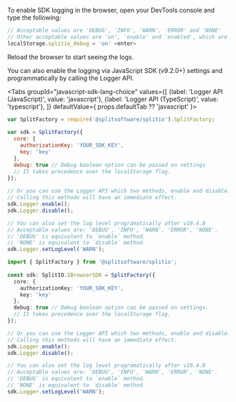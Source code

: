 
To enable SDK logging in the browser, open your DevTools console and type the following:

```javascript title="Enable logging from browser console"
// Acceptable values are 'DEBUG', 'INFO', 'WARN', 'ERROR' and 'NONE'
// Other acceptable values are 'on', 'enable' and 'enabled', which are equivalent to 'DEBUG' log level
localStorage.splitio_debug = 'on' <enter>
```

Reload the browser to start seeing the logs.

You can also enable the logging via JavaScript SDK (v9.2.0+) settings and programmatically by calling the Logger API.

<Tabs
  groupId="javascript-sdk-lang-choice"
  values={[
    {label: 'Logger API (JavaScript)', value: 'javascript'},
    {label: 'Logger API (TypeScript)', value: 'typescript'},
  ]} defaultValue={ props.defaultTab ?? 'javascript' }>
  <TabItem value="javascript">

```javascript
var SplitFactory = require('@splitsoftware/splitio').SplitFactory;
 
var sdk = SplitFactory({
  core: {
    authorizationKey: 'YOUR_SDK_KEY',
    key: 'key'
  },
  debug: true // Debug boolean option can be passed on settings
  // It takes precedence over the localStorage flag.
});
 
// Or you can use the Logger API which two methods, enable and disable.
// Calling this methods will have an immediate effect.
sdk.Logger.enable();
sdk.Logger.disable();

// You can also set the log level programatically after v10.4.0
// Acceptable values are: 'DEBUG', 'INFO', 'WARN', 'ERROR', 'NONE'.
// 'DEBUG' is equivalent to `enable` method.
// 'NONE' is equivalent to `disable` method.
sdk.Logger.setLogLevel('WARN');
```

  </TabItem>
  <TabItem value="typescript">

```typescript
import { SplitFactory } from '@splitsoftware/splitio';
 
const sdk: SplitIO.IBrowserSDK = SplitFactory({ 
  core: {
    authorizationKey: 'YOUR_SDK_KEY',
    key: 'key'
  },
  debug: true // Debug boolean option can be passed on settings.
  // It takes precedence over the localStorage flag.
});

// Or you can use the Logger API which two methods, enable and disable.
// Calling this methods will have an immediate effect.
sdk.Logger.enable();
sdk.Logger.disable();

// You can also set the log level programatically after v10.4.0
// Acceptable values are: 'DEBUG', 'INFO', 'WARN', 'ERROR', 'NONE'.
// 'DEBUG' is equivalent to `enable` method.
// 'NONE' is equivalent to `disable` method.
sdk.Logger.setLogLevel('WARN');
```

  </TabItem>
</Tabs>